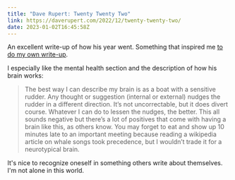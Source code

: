 ```yaml
---
title: "Dave Rupert: Twenty Twenty Two"
link: https://daverupert.com/2022/12/twenty-twenty-two/
date: 2023-01-02T16:45:58Z
---
```


An excellent write-up of how his year went. Something that inspired me [to do my own write-up](https://eida.st/thoughts/2023-01-01-year-in-review/).

I especially like the mental health section and the description of how his brain works:

> The best way I can describe my brain is as a boat with a sensitive rudder. Any thought or suggestion (internal or external) nudges the rudder in a different direction. It’s not uncorrectable, but it does divert course. Whatever I can do to lessen the nudges, the better. This all sounds negative but there’s a lot of positives that come with having a brain like this, as others know. You may forget to eat and show up 10 minutes late to an important meeting because reading a wikipedia article on whale songs took precedence, but I wouldn’t trade it for a neurotypical brain.

It's nice to recognize oneself in something others write about themselves. I'm not alone in this world.
